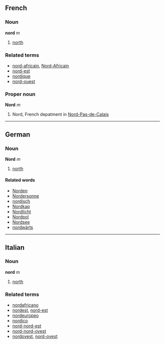 ==French==
===Noun===
'''nord''' ''m''

#[[north]]

===Related terms===
*[[nord-africain]], [[Nord-Africain]]
*[[nord-est]]
*[[nordique]]
*[[nord-ouest]]

===Proper noun===
'''Nord''' ''m''

# Nord, French depatment in [[Nord-Pas-de-Calais]]

----
==German==
===Noun===
'''Nord''' ''m''
# [[north]]

====Related words====
*[[Norden]]
*[[Nordersonne]]
*[[nordisch]]
*[[Nordkap]]
*[[Nordlicht]]
*[[Nordpol]]
*[[Nordsee]]
*[[nordwärts]]

----
==Italian==
===Noun===
'''nord''' ''m''

#[[north]]

===Related terms===
*[[nordafricano]]
*[[nordest]], [[nord-est]]
*[[nordeuropeo]]
*[[nordico]]
*[[nord-nord-est]]
*[[nord-nord-ovest]]
*[[nordovest]], [[nord-ovest]]